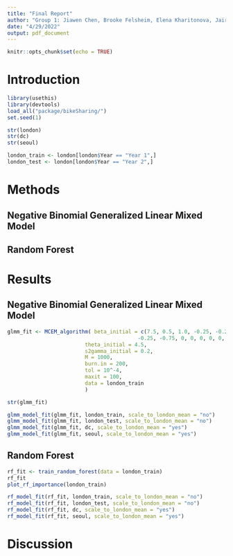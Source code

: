 ```yaml
---
title: "Final Report"
author: "Group 1: Jiawen Chen, Brooke Felsheim, Elena Kharitonova, Jairui Tang, and Xinjie Qian"
date: "4/29/2022"
output: pdf_document
---
```


```r
knitr::opts_chunk$set(echo = TRUE)
```

# Introduction

```r
library(usethis)
library(devtools)
load_all("package/bikeSharing/")
set.seed(1)
```

```r
str(london)
str(dc)
str(seoul)
```

```r
london_train <- london[london$Year == "Year 1",]
london_test <- london[london$Year == "Year 2",]
```


# Methods

## Negative Binomial Generalized Linear Mixed Model

## Random Forest

# Results 

## Negative Binomial Generalized Linear Mixed Model
```r
glmm_fit <- MCEM_algorithm( beta_initial = c(7.5, 0.5, 1.0, -0.25, -0.25, -0.25,
                                          -0.25, -0.75, 0, 0, 0, 0, 0, -0.5),
                         theta_initial = 4.5,
                         s2gamma_initial = 0.2,
                         M = 1000,
                         burn.in = 200,
                         tol = 10^-4,
                         maxit = 100,
                         data = london_train
                         )
```
```r
str(glmm_fit)
```
```r
glmm_model_fit(glmm_fit, london_train, scale_to_london_mean = "no") 
glmm_model_fit(glmm_fit, london_test, scale_to_london_mean = "no") 
glmm_model_fit(glmm_fit, dc, scale_to_london_mean = "yes") 
glmm_model_fit(glmm_fit, seoul, scale_to_london_mean = "yes") 
```


## Random Forest
```r
rf_fit <- train_random_forest(data = london_train)
rf_fit
plot_rf_importance(london_train)
```

```r
rf_model_fit(rf_fit, london_train, scale_to_london_mean = "no")
rf_model_fit(rf_fit, london_test, scale_to_london_mean = "no") 
rf_model_fit(rf_fit, dc, scale_to_london_mean = "yes") 
rf_model_fit(rf_fit, seoul, scale_to_london_mean = "yes") 
```



# Discussion
